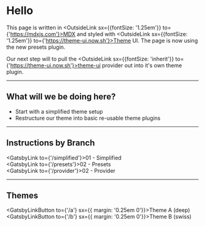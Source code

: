 

# Hello

This page is written in <OutsideLink sx={{fontSize: '1.25em'}} to={'https://mdxjs.com'}>MDX</OutsideLink> and styled with <OutsideLink sx={{fontSize: '1.25em'}} to={'https://theme-ui.now.sh'}>Theme UI</OutsideLink>. The page is now using the new presets plugin.

Our next step will to pull the <OutsideLink sx={{fontSize: 'inherit'}} to={'https://theme-ui.now.sh'}>theme-ui</OutsideLink> provider out into it's own theme plugin.

-----------------  

## What will we be doing here?

  * Start with a simplified theme setup
  * Restructure our theme into basic re-usable theme plugins
  
-----------------  

## Instructions by Branch


<GatsbyLink to={'/simplified'}>01 - Simplified</GatsbyLink><br />
<GatsbyLink to={'/presets'}>02 - Presets</GatsbyLink><br />
<GatsbyLink to={'/provider'}>02 - Provider</GatsbyLink>

-----------------

## Themes

<GatsbyLinkButton to={'/a'} sx={{ margin: '0.25em 0'}}>Theme A (deep)</GatsbyLinkButton><br />
<GatsbyLinkButton to={'/b'} sx={{ margin: '0.25em 0'}}>Theme B (swiss)</GatsbyLinkButton>

